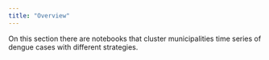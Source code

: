 ```yaml
---
title: "Overview"
---
```


On this section there are notebooks that cluster municipalities time series of dengue cases with different strategies.
